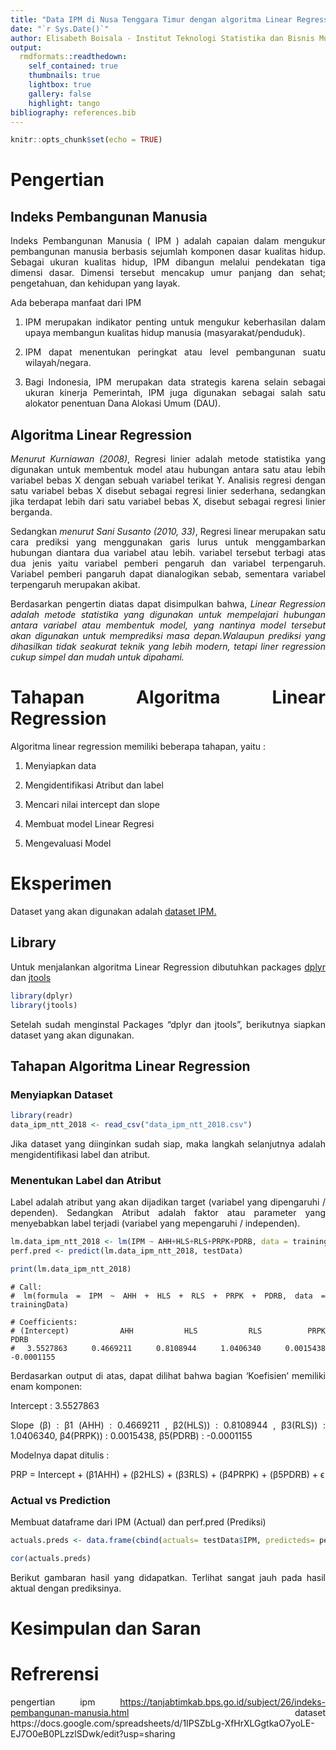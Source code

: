 ```yaml
---
title: "Data IPM di Nusa Tenggara Timur dengan algoritma Linear Regression di R"
date: "`r Sys.Date()`"
author: Elisabeth Boisala - Institut Teknologi Statistika dan Bisnis Muhammadiyah
output:
  rmdformats::readthedown:
    self_contained: true
    thumbnails: true
    lightbox: true
    gallery: false
    highlight: tango
bibliography: references.bib
---
```


```{=html}
<style>
body{
text-align: justify}
</style>
```
```r
knitr::opts_chunk$set(echo = TRUE)
```


# Pengertian

## Indeks Pembangunan Manusia

Indeks Pembangunan Manusia ( IPM ) adalah capaian dalam mengukur pembangunan manusia berbasis sejumlah komponen dasar kualitas hidup. Sebagai ukuran kualitas hidup, IPM dibangun melalui pendekatan tiga dimensi dasar. Dimensi tersebut mencakup umur panjang dan sehat; pengetahuan, dan kehidupan yang layak.

Ada beberapa manfaat dari IPM

1.  IPM merupakan indikator penting untuk mengukur keberhasilan dalam upaya membangun kualitas hidup manusia (masyarakat/penduduk).

2.  IPM dapat menentukan peringkat atau level pembangunan suatu wilayah/negara.

3.  Bagi Indonesia, IPM merupakan data strategis karena selain sebagai ukuran kinerja Pemerintah, IPM juga digunakan sebagai salah satu alokator penentuan Dana Alokasi Umum (DAU).

## Algoritma Linear Regression

*Menurut Kurniawan (2008)*, Regresi linier adalah metode statistika yang digunakan untuk membentuk model atau hubungan antara satu atau lebih variabel bebas X dengan sebuah variabel terikat Y. Analisis regresi dengan satu variabel bebas X disebut sebagai regresi linier sederhana, sedangkan jika terdapat lebih dari satu variabel bebas X, disebut sebagai regresi linier berganda.

Sedangkan *menurut Sani Susanto (2010, 33)*, Regresi linear merupakan satu cara prediksi yang menggunakan garis lurus untuk menggambarkan hubungan diantara dua variabel atau lebih. variabel tersebut terbagi atas dua jenis yaitu variabel pemberi pengaruh dan variabel terpengaruh. Variabel pemberi pangaruh dapat dianalogikan sebab, sementara variabel terpengaruh merupakan akibat.

Berdasarkan pengertin diatas dapat disimpulkan bahwa, *Linear Regression adalah metode statistika yang digunakan untuk mempelajari hubungan antara variabel atau membentuk model, yang nantinya model tersebut akan digunakan untuk memprediksi masa depan.Walaupun prediksi yang dihasilkan tidak seakurat teknik yang lebih modern, tetapi liner regression cukup simpel dan mudah untuk dipahami.*

# Tahapan Algoritma Linear Regression

Algoritma linear regression memiliki beberapa tahapan, yaitu :

1.  Menyiapkan data

2.  Mengidentifikasi Atribut dan label

3.  Mencari nilai intercept dan slope

4.  Membuat model Linear Regresi

5.  Mengevaluasi Model

# Eksperimen

Dataset yang akan digunakan adalah [dataset IPM.](https://docs.google.com/spreadsheets/d/1IPSZbLg-XfHrXLGgtkaO7yoLE-EJ7O0eB0PLzzlSDwk/edit?usp=sharing)

## Library

Untuk menjalankan algoritma Linear Regression dibutuhkan packages [dplyr](https://www.rdocumentation.org/packages/dplyr/versions/1.0.10) dan [jtools](https://cran.r-project.org/web/packages/jtools/index.html)

```r
library(dplyr)
library(jtools)
```

Setelah sudah menginstal Packages "dplyr dan jtools", berikutnya siapkan dataset yang akan digunakan.

## Tahapan Algoritma Linear Regression
### Menyiapkan Dataset

```r
library(readr)
data_ipm_ntt_2018 <- read_csv("data_ipm_ntt_2018.csv")
```
Jika dataset yang diinginkan sudah siap, maka langkah selanjutnya adalah mengidentifikasi label dan atribut.

### Menentukan Label dan Atribut
Label adalah atribut yang akan dijadikan target (variabel yang dipengaruhi / dependen). Sedangkan Atribut adalah faktor atau parameter yang menyebabkan label terjadi (variabel yang mepengaruhi / independen).

```r
lm.data_ipm_ntt_2018 <- lm(IPM ~ AHH+HLS+RLS+PRPK+PDRB, data = trainingData)
perf.pred <- predict(lm.data_ipm_ntt_2018, testData)

print(lm.data_ipm_ntt_2018)
```

    # Call:
    # lm(formula = IPM ~ AHH + HLS + RLS + PRPK + PDRB, data = trainingData)

    # Coefficients:
    # (Intercept)          AHH          HLS          RLS         PRPK         PDRB  
    #  3.5527863    0.4669211    0.8108944    1.0406340    0.0015438   -0.0001155  

Berdasarkan output di atas, dapat dilihat bahwa bagian ‘Koefisien’ memiliki enam komponen:

Intercept : 3.5527863

Slope (β) : β1 (AHH) : 0.4669211 , β2(HLS)) : 0.8108944 , β3(RLS)) :  1.0406340,  β4(PRPK)) : 0.0015438, β5(PDRB) : -0.0001155 

Modelnya dapat ditulis :

PRP = Intercept + (β1AHH) + (β2HLS) + (β3RLS) + (β4PRPK) + (β5PDRB) + ϵ

### Actual vs Prediction

Membuat dataframe dari IPM (Actual) dan perf.pred (Prediksi)

```r
actuals.preds <- data.frame(cbind(actuals= testData$IPM, predicteds= perf.pred))

cor(actuals.preds)
```

Berikut gambaran hasil yang didapatkan. Terlihat sangat jauh pada hasil aktual dengan prediksinya.





# Kesimpulan dan Saran

# Refrerensi

pengertian ipm <https://tanjabtimkab.bps.go.id/subject/26/indeks-pembangunan-manusia.html>
dataset https://docs.google.com/spreadsheets/d/1IPSZbLg-XfHrXLGgtkaO7yoLE-EJ7O0eB0PLzzlSDwk/edit?usp=sharing

